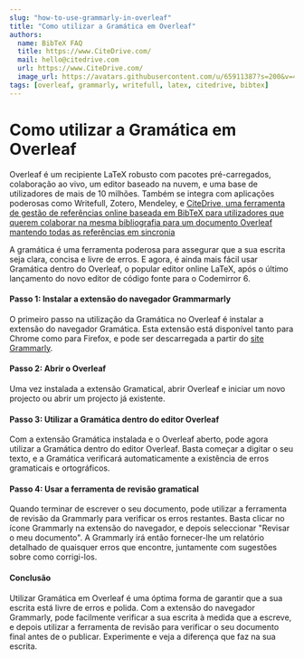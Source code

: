 ```yaml
---
slug: "how-to-use-grammarly-in-overleaf"
title: "Como utilizar a Gramática em Overleaf"
authors:
  name: BibTeX FAQ
  title: https://www.CiteDrive.com/
  mail: hello@citedrive.com
  url: https://www.CiteDrive.com/
  image_url: https://avatars.githubusercontent.com/u/65911387?s=200&v=4
tags: [overleaf, grammarly, writefull, latex, citedrive, bibtex]
---
```


# Como utilizar a Gramática em Overleaf

Overleaf é um recipiente LaTeX robusto com pacotes pré-carregados, colaboração ao vivo, um editor baseado na nuvem, e uma base de utilizadores de mais de 10 milhões. Também se integra com aplicações poderosas como Writefull, Zotero, Mendeley, e [CiteDrive, uma ferramenta de gestão de referências online baseada em BibTeX para utilizadores que querem colaborar na mesma bibliografia para um documento Overleaf mantendo todas as referências em sincronia](https://www.overleaf.com/blog/better-bibliography-management-with-overleaf-citedrive-and-bibtex-biblatex)


A gramática é uma ferramenta poderosa para assegurar que a sua escrita seja clara, concisa e livre de erros. E agora, é ainda mais fácil usar Gramática dentro do Overleaf, o popular editor online LaTeX, após o último lançamento do novo editor de código fonte para o Codemirror 6. 

#### Passo 1: Instalar a extensão do navegador Grammarmarly

O primeiro passo na utilização da Gramática no Overleaf é instalar a extensão do navegador Gramática. Esta extensão está disponível tanto para Chrome como para Firefox, e pode ser descarregada a partir do [site Grammarly](https://www.grammarly.com/).

#### Passo 2: Abrir o Overleaf

Uma vez instalada a extensão Gramatical, abrir Overleaf e iniciar um novo projecto ou abrir um projecto já existente.

#### Passo 3: Utilizar a Gramática dentro do editor Overleaf

Com a extensão Gramática instalada e o Overleaf aberto, pode agora utilizar a Gramática dentro do editor Overleaf. Basta começar a digitar o seu texto, e a Gramática verificará automaticamente a existência de erros gramaticais e ortográficos.

#### Passo 4: Usar a ferramenta de revisão gramatical

Quando terminar de escrever o seu documento, pode utilizar a ferramenta de revisão da Grammarly para verificar os erros restantes. Basta clicar no ícone Grammarly na extensão do navegador, e depois seleccionar "Revisar o meu documento". A Grammarly irá então fornecer-lhe um relatório detalhado de quaisquer erros que encontre, juntamente com sugestões sobre como corrigi-los.

#### Conclusão

Utilizar Gramática em Overleaf é uma óptima forma de garantir que a sua escrita está livre de erros e polida. Com a extensão do navegador Grammarly, pode facilmente verificar a sua escrita à medida que a escreve, e depois utilizar a ferramenta de revisão para verificar o seu documento final antes de o publicar. Experimente e veja a diferença que faz na sua escrita.
